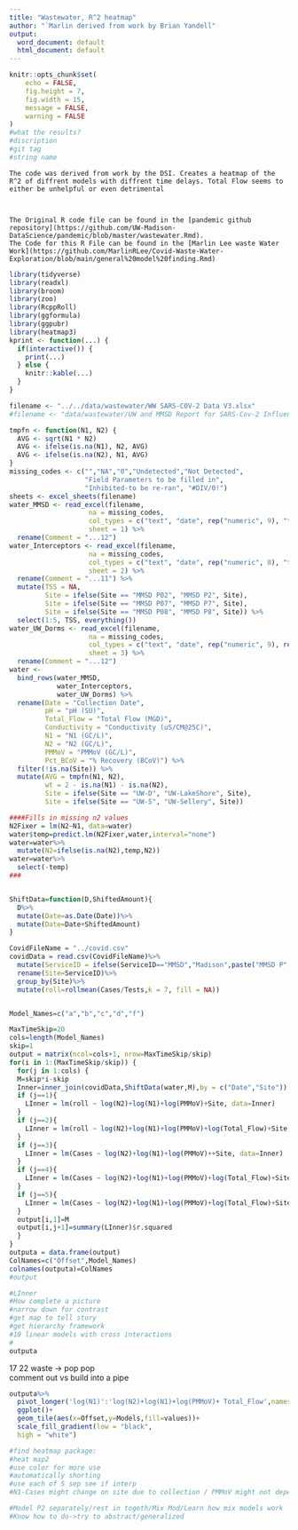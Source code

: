 ---
title: "Wastewater, R^2 heatmap"
author: "`Marlin derived from work by Brian Yandell"
output:
  word_document: default
  html_document: default
---

```{r setup, include=FALSE}
knitr::opts_chunk$set(
	echo = FALSE,
	fig.height = 7,
	fig.width = 15,
	message = FALSE,
	warning = FALSE
)
#what the results?
#discription
#git tag
#string name
```

```
The code was derived from work by the DSI. Creates a heatmap of the R^2 of diffrent models with diffrent time delays. Total Flow seems to either be unhelpful or even detrimental



The Original R code file can be found in the [pandemic github repository](https://github.com/UW-Madison-DataScience/pandemic/blob/master/wastewater.Rmd).
The Code for this R File can be found in the [Marlin Lee waste Water Work](https://github.com/MarlinRLee/Covid-Waste-Water-Exploration/blob/main/general%20model%20finding.Rmd)
```




```{r}
library(tidyverse)
library(readxl)
library(broom)
library(zoo)
library(RcppRoll)
library(ggformula)
library(ggpubr)
library(heatmap3)
kprint <- function(...) {
  if(interactive()) {
    print(...)
  } else {
    knitr::kable(...)
  }
}
```

```{r 2}
filename <- "../../data/wastewater/WW SARS-COV-2 Data V3.xlsx"
#filename <- "data/wastewater/UW and MMSD Report for SARS-Cov-2 Influent Samples 12.08.20vFinal.xlsx"
```

```{r warning = FALSE, message = FALSE}
tmpfn <- function(N1, N2) {
  AVG <- sqrt(N1 * N2)
  AVG <- ifelse(is.na(N1), N2, AVG)
  AVG <- ifelse(is.na(N2), N1, AVG)
}
missing_codes <- c("","NA","0","Undetected","Not Detected",
                   "Field Parameters to be filled in", 
                   "Inhibited-to be re-ran", "#DIV/0!")
sheets <- excel_sheets(filename)
water_MMSD <- read_excel(filename,
                    na = missing_codes,
                    col_types = c("text", "date", rep("numeric", 9), "text"),
                    sheet = 1) %>%
  rename(Comment = "...12")
water_Interceptors <- read_excel(filename,
                    na = missing_codes,
                    col_types = c("text", "date", rep("numeric", 8), "text"),
                    sheet = 2) %>%
  rename(Comment = "...11") %>%
  mutate(TSS = NA,
         Site = ifelse(Site == "MMSD P02", "MMSD P2", Site),
         Site = ifelse(Site == "MMSD P07", "MMSD P7", Site),
         Site = ifelse(Site == "MMSD P08", "MMSD P8", Site)) %>%
  select(1:5, TSS, everything())
water_UW_Dorms <- read_excel(filename,
                    na = missing_codes,
                    col_types = c("text", "date", rep("numeric", 9), rep("text", 1)),
                    sheet = 3) %>%
  rename(Comment = "...12")
water <- 
  bind_rows(water_MMSD,
            water_Interceptors,
            water_UW_Dorms) %>%
  rename(Date = "Collection Date",
         pH = "pH (SU)",
         Total_Flow = "Total Flow (MGD)",
         Conductivity = "Conductivity (uS/CM@25C)",
         N1 = "N1 (GC/L)",
         N2 = "N2 (GC/L)",
         PMMoV = "PMMoV (GC/L)",
         Pct_BCoV = "% Recovery (BCoV)") %>%
  filter(!is.na(Site)) %>%
  mutate(AVG = tmpfn(N1, N2),
         wt = 2 - is.na(N1) - is.na(N2),
         Site = ifelse(Site == "UW-D", "UW-LakeShore", Site),
         Site = ifelse(Site == "UW-S", "UW-Sellery", Site))
```

```{r}
####Fills in missing n2 values
N2Fixer = lm(N2~N1, data=water)
water$temp=predict.lm(N2Fixer,water,interval="none")
water=water%>%
  mutate(N2=ifelse(is.na(N2),temp,N2))
water=water%>%
  select(-temp)
###


ShiftData=function(D,ShiftedAmount){
  D%>%
  mutate(Date=as.Date(Date))%>%
  mutate(Date=Date+ShiftedAmount)
}

CovidFileName = "../covid.csv"
covidData = read.csv(CovidFileName)%>%
  mutate(ServiceID = ifelse(ServiceID=="MMSD","Madison",paste("MMSD P",ServiceID,sep="")),Date = as.Date(Date , format = "%m/%d/%y"))%>%
  rename(Site=ServiceID)%>%
  group_by(Site)%>%
  mutate(roll=rollmean(Cases/Tests,k = 7, fill = NA))


Model_Names=c("a","b","c","d","f")

```

```{r}
MaxTimeSkip=20
cols=length(Model_Names)
skip=1
output = matrix(ncol=cols+1, nrow=MaxTimeSkip/skip)
for(i in 1:(MaxTimeSkip/skip)) {
  for(j in 1:cols) {
  M=skip*i-skip
  Inner=inner_join(covidData,ShiftData(water,M),by = c("Date","Site"))
  if (j==1){
    LInner = lm(roll ~ log(N2)+log(N1)+log(PMMoV)+Site, data=Inner)
  }
  if (j==2){
    LInner = lm(roll ~ log(N2)+log(N1)+log(PMMoV)+log(Total_Flow)+Site, data=Inner)
  }
  if (j==3){
    LInner = lm(Cases ~ log(N2)+log(N1)+log(PMMoV)++Site, data=Inner)
  }
  if (j==4){
    LInner = lm(Cases ~ log(N2)+log(N1)+log(PMMoV)+log(Total_Flow)+Site, data=Inner)
  }
  if (j==5){
    LInner = lm(Cases ~ log(N2)+log(N1)+log(PMMoV)+log(Total_Flow)+Site, data=Inner)
  }
  output[i,1]=M
  output[i,j+1]=summary(LInner)$r.squared
  }
}
outputa = data.frame(output)
ColNames=c("Offset",Model_Names)
colnames(outputa)=ColNames
#output

#LInner
#How complete a picture
#narrow down for contrast
#get map to tell story
#get hierarchy framework
#10 linear models with cross interactions
#
outputa
```
17         22
waste ->   pop
pop       
comment out vs build into a pipe 



```{r}
outputa%>%
  pivot_longer('log(N1)':'log(N2)+log(N1)+log(PMMoV)+ Total_Flow',names_to="Models",values_to = "values")%>%
  ggplot()+
  geom_tile(aes(x=Offset,y=Models,fill=values))+
  scale_fill_gradient(low = "black",
  high = "white")

#find heatmap package:
#heat map2
#use color for more use
#automatically shorting
#use each of 5 sep see if interp
#N1-Cases might change on site due to collection / PMMoV might not depend on Site : gain power between sites/

#Model P2 separately/rest in togeth/Mix Mod/Learn how mix models work
#Know how to do->try to abstract/generalized
```

